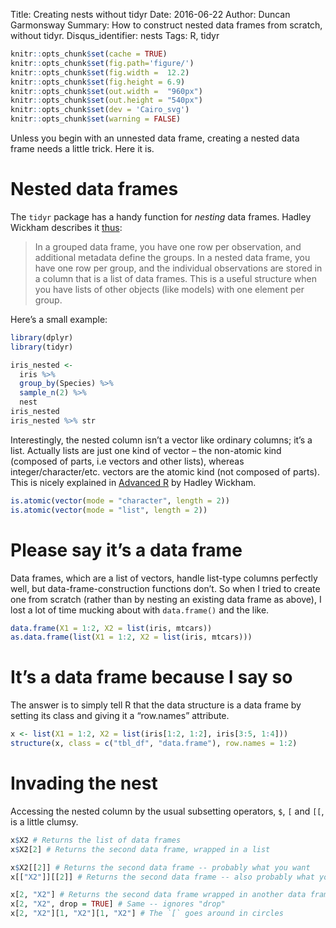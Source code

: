 Title: Creating nests without tidyr
Date: 2016-06-22
Author: Duncan Garmonsway
Summary: How to construct nested data frames from scratch, without tidyr.
Disqus_identifier: nests
Tags: R, tidyr

```r
knitr::opts_chunk$set(cache = TRUE)
knitr::opts_chunk$set(fig.path='figure/')
knitr::opts_chunk$set(fig.width =  12.2)
knitr::opts_chunk$set(fig.height = 6.9)
knitr::opts_chunk$set(out.width =  "960px")
knitr::opts_chunk$set(out.height = "540px")
knitr::opts_chunk$set(dev = 'Cairo_svg')
knitr::opts_chunk$set(warning = FALSE)
```

Unless you begin with an unnested data frame, creating a nested data frame needs
a little trick.  Here it is.

# Nested data frames

The `tidyr` package has a handy function for *nesting* data frames.  Hadley
Wickham describes it [thus](https://blog.rstudio.org/2016/02/02/tidyr-0-4-0/):

> In a grouped data frame, you have one row per observation, and additional
> metadata define the groups. In a nested data frame, you have one row per
> group, and the individual observations are stored in a column that is a list
> of data frames. This is a useful structure when you have lists of other
> objects (like models) with one element per group.

Here's a small example:

```r
library(dplyr)
library(tidyr)

iris_nested <- 
  iris %>% 
  group_by(Species) %>% 
  sample_n(2) %>% 
  nest
iris_nested
iris_nested %>% str
```

Interestingly, the nested column isn't a vector like ordinary columns; it's a
list.  Actually lists are just one kind of vector -- the non-atomic kind
(composed of parts, i.e vectors and other lists), whereas
integer/character/etc. vectors are the atomic kind (not composed of parts).
This is nicely explained in [Advanced
R](http://adv-r.had.co.nz/Data-structures.html#vectors) by Hadley Wickham.

```r
is.atomic(vector(mode = "character", length = 2))
is.atomic(vector(mode = "list", length = 2))
```

# Please say it's a data frame

Data frames, which are a list of vectors, handle list-type columns perfectly
well, but data-frame-construction functions don't. So when I tried to create
one from scratch (rather than by nesting an existing data frame as above), I
lost a lot of time mucking about with `data.frame()` and the like.

```r
data.frame(X1 = 1:2, X2 = list(iris, mtcars))
as.data.frame(list(X1 = 1:2, X2 = list(iris, mtcars)))
```

# It's a data frame because I say so

The answer is to simply tell R that the data structure is a data frame by
setting its class and giving it a "row.names" attribute.

```r
x <- list(X1 = 1:2, X2 = list(iris[1:2, 1:2], iris[3:5, 1:4]))
structure(x, class = c("tbl_df", "data.frame"), row.names = 1:2)
```

# Invading the nest

Accessing the nested column by the usual subsetting
operators, `$`, `[` and `[[`, is a little clumsy.

```r
x$X2 # Returns the list of data frames
x$X2[2] # Returns the second data frame, wrapped in a list

x$X2[[2]] # Returns the second data frame -- probably what you want
x[["X2"]][[2]] # Returns the second data frame -- also probably what you want

x[2, "X2"] # Returns the second data frame wrapped in another data frame
x[2, "X2", drop = TRUE] # Same -- ignores "drop"
x[2, "X2"][1, "X2"][1, "X2"] # The `[` goes around in circles
```
